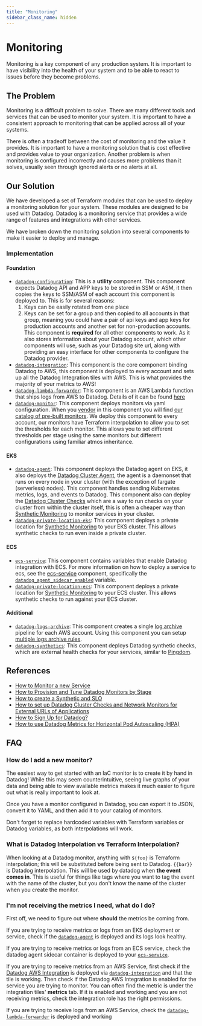 ```yaml
---
title: "Monitoring"
sidebar_class_name: hidden
---
```


# Monitoring

Monitoring is a key component of any production system. It is important to have visibility into the health of your system and to be able to react to issues before they become problems.


<ReactPlayer controls url='https://docs.cloudposse.com/assets/refarch/handoffs/monitoring.mp4' />

## The Problem

Monitoring is a difficult problem to solve. There are many different tools and services that can be used to monitor your system. It is important to have a consistent approach to monitoring that can be applied across all of your systems.

There is often a tradeoff between the cost of monitoring and the value it provides. It is important to have a monitoring solution that is cost effective and provides value to your organization. Another problem is when monitoring is configured incorrectly and causes more problems than it solves, usually seen through ignored alerts or no alerts at all.

## Our Solution

We have developed a set of Terraform modules that can be used to deploy a monitoring solution for your system. These modules are designed to be used with Datadog. Datadog is a monitoring service that provides a wide range of features and integrations with other services.

We have broken down the monitoring solution into several components to make it easier to deploy and manage.

### Implementation

#### Foundation
- [`datadog-configuration`](/components/library/aws/datadog-configuration/): This is a **utility** component. This component expects Datadog API and APP keys to be stored in SSM or ASM, it then copies the keys to SSM/ASM of each account this component is deployed to. This is for several reasons:
  1. Keys can be easily rotated from one place
  2. Keys can be set for a group and then copied to all accounts in that group, meaning you could have a pair of api keys and app keys for production accounts and another set for non-production accounts.
  This component is **required** for all other components to work. As it also stores information about your Datadog account, which other components will use, such as your Datadog site url, along with providing an easy interface for other components to configure the Datadog provider.
- [`datadog-integration`](/components/library/aws/datadog-integration/): This component is the core component binding Datadog to AWS, this component is deployed to every account and sets up all the Datadog Integration tiles with AWS. This is what provides the majority of your metrics to AWS!
- [`datadog-lambda-forwarder`](/components/library/aws/datadog-lambda-forwarder/): This component is an AWS Lambda function that ships logs from AWS to Datadog. Details of it can be found [here](https://docs.datadoghq.com/logs/guide/forwarder/?tab=terraform)
- [`datadog-monitor`](/components/library/aws/datadog-monitor/): This component deploys monitors via yaml configuration. When you [vendor](https://atmos.tools/cli/commands/vendor/usage/#docusaurus_skipToContent_fallback) in this component you will find [our catalog of pre-built monitors](https://github.com/cloudposse/terraform-datadog-platform/tree/main/catalog/monitors). We deploy this component to every account, our monitors have Terraform interpolation to allow you to set the thresholds for each monitor. This allows you to set different thresholds per stage using the same monitors but different configurations using familiar atmos inheritance.

#### EKS
- [`datadog-agent`](/components/library/aws/eks/datadog-agent/): This component deploys the Datadog agent on EKS, it also deploys the [Datadog Cluster Agent](https://docs.datadoghq.com/agent/cluster_agent/), the agent is a daemonset that runs on every node in your cluster (with the exception of fargate (serverless) nodes). This component handles sending Kubernetes metrics, logs, and events to Datadog. This component also can deploy the [Datadog Cluster Checks](https://docs.datadoghq.com/containers/cluster_agent/clusterchecks/) which are a way to run checks on your cluster from within the cluster itself, this is often a cheaper way than [Synthetic Monitoring](https://docs.datadoghq.com/synthetics/) to monitor services in your cluster.
- [`datadog-private-location-eks`](/components/library/aws/datadog-synthetics-private-location/): This component deploys a private location for [Synthetic Monitoring](https://docs.datadoghq.com/synthetics/) to your EKS cluster. This allows synthetic checks to run even inside a private cluster.

#### ECS
- [`ecs-service`](/components/library/aws/ecs-service/): This component contains variables that enable Datadog integration with ECS. For more information on how to deploy a service to ecs, see the [ecs-service](/components/library/aws/ecs-service/) component, specifically the [`datadog_agent_sidecar_enabled`](/components/library/aws/ecs-service/#input_datadog_agent_sidecar_enabled) variable.
- [`datadog-private-location-ecs`](/components/library/aws/datadog-private-location-ecs/): This component deploys a private location for [Synthetic Monitoring](https://docs.datadoghq.com/synthetics/) to your ECS cluster. This allows synthetic checks to run against your ECS cluster.

#### Additional
- [`datadog-logs-archive`](/components/library/aws/datadog-logs-archive/): This component creates a single [log archive](https://docs.datadoghq.com/logs/log_configuration/archives/?tab=awss3) pipeline for each AWS account. Using this component you can setup [multiple logs archive rules](https://docs.datadoghq.com/logs/log_configuration/archives/?tab=awss3#multiple-archives).
- [`datadog-synthetics`](/components/library/aws/datadog-synthetics/): This component deploys Datadog synthetic checks, which are external health checks for your services, similar to [Pingdom](https://www.pingdom.com/).

## References
- [How to Monitor a new Service](/reference-architecture/how-to-guides/tutorials/how-to-implement-sre-with-Datadog/how-to-monitor-a-new-service/)
- [How to Provision and Tune Datadog Monitors by Stage](/reference-architecture/how-to-guides/tutorials/how-to-provision-and-tune-Datadog-monitors-by-stage/)
- [How to create a Synthetic and SLO](/reference-architecture/how-to-guides/tutorials/how-to-implement-sre-with-Datadog/how-to-create-a-synthetic-and-slo/)
- [How to set up Datadog Cluster Checks and Network Monitors for External URLs of Applications](/reference-architecture/how-to-guides/tutorials/how-to-implement-sre-with-Datadog/how-to-setup-Datadog-cluster-checks-and-network-monitors-for-ext/)
- [How to Sign Up for Datadog?](/reference-architecture/how-to-guides/tutorials/how-to-sign-up-for-Datadog/)
- [How to use Datadog Metrics for Horizontal Pod Autoscaling (HPA)](/reference-architecture/how-to-guides/tutorials/how-to-use-Datadog-metrics-for-horizontal-pod-autoscaling-hpa/)

## FAQ

### How do I add a new monitor?

The easiest way to get started with an IaC monitor is to create it by hand in Datadog! While this may seem counterintuitive, seeing live graphs of your data and being able to view available metrics makes it much easier to figure out what is really important to look at.

Once you have a monitor configured in Datadog, you can export it to JSON, convert it to YAML, and then add it to your catalog of monitors.

Don't forget to replace hardcoded variables with Terraform variables or Datadog variables, as both interpolations will work.

### What is Datadog Interpolation vs Terraform Interpolation?
When looking at a Datadog monitor, anything with `${foo}` is Terraform interpolation; this will be substituted before being sent to Datadog.
`{{bar}}` is Datadog interpolation. This will be used by datadog when **the event comes in**. This is useful for things like tags where you want to tag the event with the name of the cluster, but you don't know the name of the cluster when you create the monitor.

### I'm not receiving the metrics I need, what do I do?
First off, we need to figure out where **should** the metrics be coming from.

If you are trying to receive metrics or logs from an EKS deployment or service, check if the [`datadog-agent`](/components/library/aws/eks/Datadog-agent/) is deployed and its logs look healthy.

If you are trying to receive metrics or logs from an ECS service, check the datadog agent sidecar container is deployed to your [`ecs-service`](/components/library/aws/ecs-service/).

If you are trying to receive metrics from an AWS Service, first check if the [Datadog AWS Integration](https://app.datadoghq.com/integrations/amazon-web-services) is deployed via [`datadog-integration`](/components/library/aws/datadog-integration/) and that the tile is working. Then check if the Datadog AWS Integration is enabled for the service you are trying to monitor. You can often find the metric is under the integration tiles' **metrics** tab. If it is enabled and working and you are not receiving metrics, check the integration role has the right permissions.

If you are trying to receive logs from an AWS Service, check the [`datadog-lambda-forwarder`](/components/library/aws/datadog-lambda-forwarder/) is deployed and working
